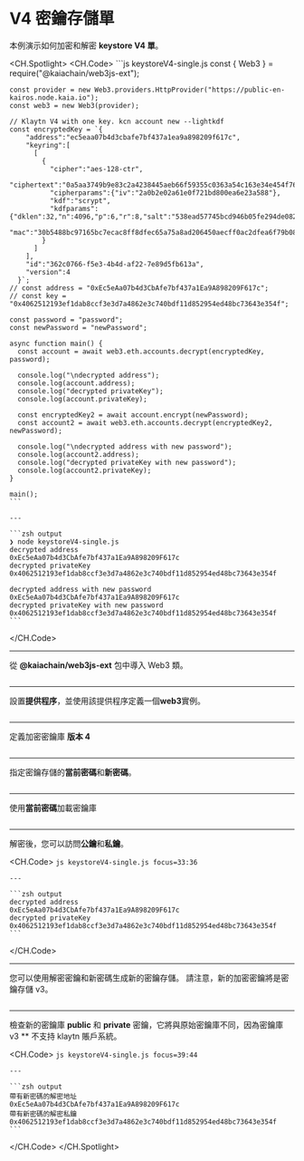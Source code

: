 # V4 密鑰存儲單

本例演示如何加密和解密 **keystore V4 單**。

<CH.Spotlight>
  <CH.Code>
    ```js keystoreV4-single.js
    const { Web3 } = require("@kaiachain/web3js-ext");

    const provider = new Web3.providers.HttpProvider("https://public-en-kairos.node.kaia.io");
    const web3 = new Web3(provider);

    // Klaytn V4 with one key. kcn account new --lightkdf
    const encryptedKey = `{
        "address":"ec5eaa07b4d3cbafe7bf437a1ea9a898209f617c",
        "keyring":[
          [
            {
              "cipher":"aes-128-ctr",
              "ciphertext":"0a5aa3749b9e83c2a4238445aeb66f59355c0363a54c163e34e454f76e061e47",
              "cipherparams":{"iv":"2a0b2e02a61e0f721bd800ea6e23a588"},
              "kdf":"scrypt",
              "kdfparams":{"dklen":32,"n":4096,"p":6,"r":8,"salt":"538ead57745bcd946b05fe294de08256628d9a0a393fd29ced933ba5fc045b07"},
              "mac":"30b5488bc97165bc7ecac8ff8dfec65a75a8ad206450aecff0ac2dfea6f79b08"
            }
          ]
        ],
        "id":"362c0766-f5e3-4b4d-af22-7e89d5fb613a",
        "version":4
      }`;
    // const address = "0xEc5eAa07b4d3CbAfe7bf437a1Ea9A898209F617c";
    // const key = "0x4062512193ef1dab8ccf3e3d7a4862e3c740bdf11d852954ed48bc73643e354f";

    const password = "password";
    const newPassword = "newPassword";

    async function main() {
      const account = await web3.eth.accounts.decrypt(encryptedKey, password);

      console.log("\ndecrypted address");
      console.log(account.address);
      console.log("decrypted privateKey");
      console.log(account.privateKey);

      const encryptedKey2 = await account.encrypt(newPassword);
      const account2 = await web3.eth.accounts.decrypt(encryptedKey2, newPassword);

      console.log("\ndecrypted address with new password");
      console.log(account2.address);
      console.log("decrypted privateKey with new password");
      console.log(account2.privateKey);
    }

    main();
    ```

    ---

    ```zsh output
    ❯ node keystoreV4-single.js
    decrypted address
    0xEc5eAa07b4d3CbAfe7bf437a1Ea9A898209F617c
    decrypted privateKey
    0x4062512193ef1dab8ccf3e3d7a4862e3c740bdf11d852954ed48bc73643e354f

    decrypted address with new password
    0xEc5eAa07b4d3CbAfe7bf437a1Ea9A898209F617c
    decrypted privateKey with new password
    0x4062512193ef1dab8ccf3e3d7a4862e3c740bdf11d852954ed48bc73643e354f
    ```
  </CH.Code>

  ---

  從 **@kaiachain/web3js-ext** 包中導入 Web3 類。

  ```js keystoreV4-single.js focus=1
  ```

  ---

  設置**提供程序**，並使用該提供程序定義一個**web3**實例。

  ```js keystoreV4-single.js focus=3:4
  ```

  ---

  定義加密密鑰庫 **版本 4**

  ```js keystoreV4-single.js focus=7:23
  ```

  ---

  指定密鑰存儲的**當前密碼**和**新密碼**。

  ```js keystoreV4-single.js focus=27:28
  ```

  ---

  使用**當前密碼**加載密鑰庫

  ```js keystoreV4-single.js focus=31
  ```

  ---

  解密後，您可以訪問**公鑰**和**私鑰**。

  <CH.Code>
    ```js keystoreV4-single.js focus=33:36
    ```

    ---

    ```zsh output
    decrypted address
    0xEc5eAa07b4d3CbAfe7bf437a1Ea9A898209F617c
    decrypted privateKey
    0x4062512193ef1dab8ccf3e3d7a4862e3c740bdf11d852954ed48bc73643e354f
    ```
  </CH.Code>

  ---

  您可以使用解密密鑰和新密碼生成新的密鑰存儲。  請注意，新的加密密鑰將是密鑰存儲 v3。

  ```js keystoreV4-single.js focus=38
  ```

  ---

  檢查新的密鑰庫 **public** 和 **private** 密鑰，它將與原始密鑰庫不同，因為密鑰庫 v3 \*\* 不支持 klaytn 賬戶系統。

  <CH.Code>
    ```js keystoreV4-single.js focus=39:44
    ```

    ---

    ```zsh output
    帶有新密碼的解密地址
    0xEc5eAa07b4d3CbAfe7bf437a1Ea9A898209F617c
    帶有新密碼的解密私鑰
    0x4062512193ef1dab8ccf3e3d7a4862e3c740bdf11d852954ed48bc73643e354f
    ```
  </CH.Code>
</CH.Spotlight>
